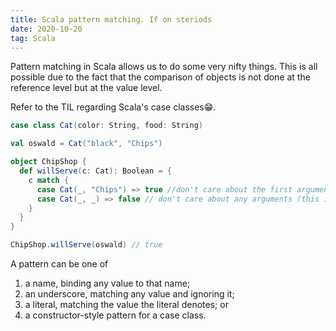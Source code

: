 ```yaml
---
title: Scala pattern matching. If on steriods
date: 2020-10-20
tag: Scala
---
```




Pattern matching in Scala allows us to do some very nifty things. This is all possible
due to the fact that the comparison of objects is not done at the reference level but at the value level.

Refer to the TIL regarding Scala's case classes😁.

```Scala
case class Cat(color: String, food: String)

val oswald = Cat("black", "Chips")

object ChipShop {
  def willServe(c: Cat): Boolean = {
    c match {
      case Cat(_, "Chips") => true //don't care about the first argument
      case Cat(_, _) => false // don't care about any arguments (this is the default case essentially)
    }
  }
}

ChipShop.willServe(oswald) // true
```

A pattern can be one of

1. a name, binding any value to that name;
2. an underscore, matching any value and ignoring it;
3. a literal, matching the value the literal denotes; or
4. a constructor-style pattern for a case class.
